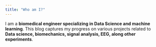 ```yaml
---
title: "Who am I?"
---
```


I am a **biomedical engineer specializing in Data Science and machine learning**.
This blog captures my progress on various projects related to **Data science, biomechanics, signal analysis, EEG, along other experiments**.
